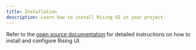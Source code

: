 ```yaml
---
title: Installation
description: Learn how to install Rising UI in your project.
---
```


Refer to the [open source documentation](https://github.com/sohomofficial/rising-ui) for detailed instructions on how to install and configure Rising UI.

